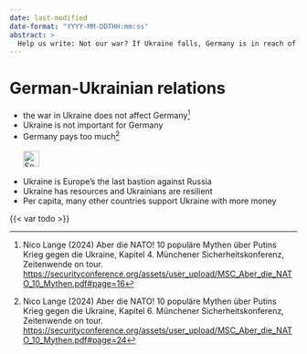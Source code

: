 ```yaml
---
date: last-modified
date-format: "YYYY-MM-DDTHH:mm:ss"
abstract: > 
  Help us write: Not our war? If Ukraine falls, Germany is in reach of russian Kamikaze drones. What would "denazification" mean for Germans?!
---
```


# German-Ukrainian relations  {#sec-germany-ukraine}

::: {.callout-caution title="Myth"}
- the war in Ukraine does not affect Germany[^germany-ukraine-1]
- Ukraine is not important for Germany
- Germany pays too much[^germany-ukraine-2]
[<br></br>![Search for topic in EUvsDisinfo](../all_common_img/EUvsDisinfo_400x240.jpg){height=2em}](https://euvsdisinfo.eu/disinformation-cases/?text=ukrainian%20german&sort=relevance)
:::

::: {.callout-tip title="Truth"}
- Ukraine is Europe's the last bastion against Russia 
- Ukraine has resources and Ukrainians are resilient
- Per capita, many other countries support Ukraine with more money  
:::

{{< var todo >}}


[^germany-ukraine-1]:  Nico Lange (2024) Aber die NATO! 10 populäre Mythen über Putins Krieg gegen die Ukraine, Kapitel 4. Münchener Sicherheitskonferenz, Zeitenwende on tour.  [https://securityconference.org/assets/user_upload/MSC_Aber_die_NATO_10_Mythen.pdf#page=16](https://securityconference.org/assets/user_upload/MSC_Aber_die_NATO_10_Mythen.pdf#page=16)

[^germany-ukraine-2]: Nico Lange (2024) Aber die NATO! 10 populäre Mythen über Putins Krieg gegen die Ukraine, Kapitel 6. Münchener Sicherheitskonferenz, Zeitenwende on tour.  [https://securityconference.org/assets/user_upload/MSC_Aber_die_NATO_10_Mythen.pdf#page=24](https://securityconference.org/assets/user_upload/MSC_Aber_die_NATO_10_Mythen.pdf#page=24)

